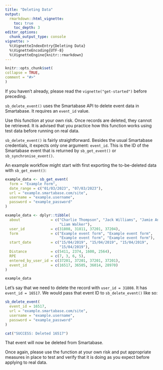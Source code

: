 ```yaml
---
title: "Deleting Data"
output: 
  rmarkdown::html_vignette:
    toc: true
    toc_depth: 3
editor_options:
  chunk_output_type: console
vignette: >
  %\VignetteIndexEntry{Deleting Data}
  %\VignetteEncoding{UTF-8}
  %\VignetteEngine{knitr::rmarkdown}
---
```


```r
knitr::opts_chunk$set(
collapse = TRUE,
comment = "#>"
)
```

If you haven't already, please read the `vignette("get-started")` before preceding.

`sb_delete_event()` uses the Smartabase API to delete event data in Smartabase. It requires an `event_id` value.

Use this function at your own risk. Once records are deleted, they cannot be retrieved. It is advised that you practice how this function works using test data before running on real data.

`sb_delete_event()` is fairly straightforward. Besides the usual Smartabase credentials, it expects only one argument: `event_id`. This is the ID of the Smartabase event that is returned by `sb_get_event()` or `sb_synchronise_event()`.

An example workflow might start with first exporting the to-be-deleted data with `sb_get_event()`:

```r
example_data <- sb_get_event(
  form = "Example Form",
  date_range = c("01/03/2023", "07/03/2023"),
  url = "example.smartabase.com/site",
  username = "example.username",
  password = "example_password"
)
```

```r
example_data <- dplyr::tibble(
  about              = c("Charlie Thompson", "Jack Williams", "Jamie Anderson", 
                         "Liam Walker"),
  user_id            = c(31808, 31811, 37201, 37204),
  form               = c("Example event form", "Example event form", 
                         "Example event form", "Example event form"),
  start_date         = c("15/04/2019", "15/04/2019", "15/04/2019", 
                         "15/04/2019"),
  Distance           = c(5411, 2374, 1600, 2564),
  RPE                = c(7, 3, 6, 5),
  entered_by_user_id = c(37201, 37201, 37201, 37201),
  event_id           = c(16517, 36505, 36014, 28970)
)
```

```r
example_data
```

Let's say that we need to delete the record with `user_id = 31808`. It has `event_id = 16517`. We would pass that event ID to `sb_delete_event()` like so:

```r
sb_delete_event(
  event_id = 16517,
  url = "example.smartabase.com/site",
  username = "example.username",
  password = "example_password"
)
```

```r
cat("SUCCESS: Deleted 16517")
```

That event will now be deleted from Smartabase.

Once again, please use the function at your own risk and put appropriate measures in place to test and verify that it is doing as you expect before applying to real data.
